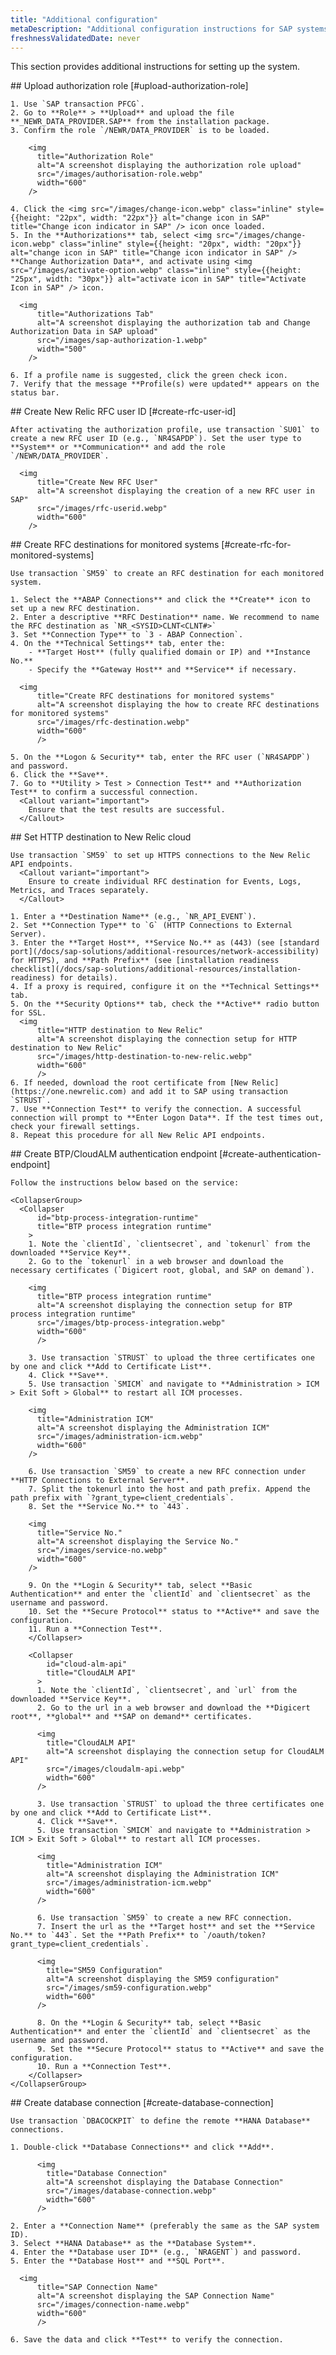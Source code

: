 ```yaml
---
title: "Additional configuration"
metaDescription: "Additional configuration instructions for SAP systems."
freshnessValidatedDate: never
---
```


This section provides additional instructions for setting up the system.

<Steps>
  <Step>
    ## Upload authorization role [#upload-authorization-role]

    1. Use `SAP transaction PFCG`.
    2. Go to **Role** > **Upload** and upload the file **_NEWR_DATA_PROVIDER.SAP** from the installation package.
    3. Confirm the role `/NEWR/DATA_PROVIDER` is to be loaded.

        <img
          title="Authorization Role"
          alt="A screenshot displaying the authorization role upload"
          src="/images/authorisation-role.webp"
          width="600"
        />

    4. Click the <img src="/images/change-icon.webp" class="inline" style={{height: "22px", width: "22px"}} alt="change icon in SAP" title="Change icon indicator in SAP" /> icon once loaded.
    5. In the **Authorizations** tab, select <img src="/images/change-icon.webp" class="inline" style={{height: "20px", width: "20px"}} alt="change icon in SAP" title="Change icon indicator in SAP" /> **Change Authorization Data**, and activate using <img src="/images/activate-option.webp" class="inline" style={{height: "25px", width: "30px"}} alt="activate icon in SAP" title="Activate Icon in SAP" /> icon.

      <img
          title="Authorizations Tab"
          alt="A screenshot displaying the authorization tab and Change Authorization Data in SAP upload"
          src="/images/sap-authorization-1.webp"
          width="500"
        />

    6. If a profile name is suggested, click the green check icon.
    7. Verify that the message **Profile(s) were updated** appears on the status bar.

  </Step>
  <Step>
    ## Create New Relic RFC user ID [#create-rfc-user-id]

    After activating the authorization profile, use transaction `SU01` to create a new RFC user ID (e.g., `NR4SAPDP`). Set the user type to **System** or **Communication** and add the role `/NEWR/DATA_PROVIDER`.

      <img
          title="Create New RFC User"
          alt="A screenshot displaying the creation of a new RFC user in SAP"
          src="/images/rfc-userid.webp"
          width="600"
        />

  </Step>
  <Step>
    ## Create RFC destinations for monitored systems [#create-rfc-for-monitored-systems]

    Use transaction `SM59` to create an RFC destination for each monitored system.

    1. Select the **ABAP Connections** and click the **Create** icon to set up a new RFC destination.
    2. Enter a descriptive **RFC Destination** name. We recommend to name the RFC destination as `NR_<SYSID>CLNT<CLNT#>`
    3. Set **Connection Type** to `3 - ABAP Connection`.
    4. On the **Technical Settings** tab, enter the:
        - **Target Host** (fully qualified domain or IP) and **Instance No.**
        - Specify the **Gateway Host** and **Service** if necessary.

      <img
          title="Create RFC destinations for monitored systems"
          alt="A screenshot displaying the how to create RFC destinations for monitored systems"
          src="/images/rfc-destination.webp"
          width="600"
          />

    5. On the **Logon & Security** tab, enter the RFC user (`NR4SAPDP`) and password.
    6. Click the **Save**.
    7. Go to **Utility > Test > Connection Test** and **Authorization Test** to confirm a successful connection.
      <Callout variant="important">
        Ensure that the test results are successful.
      </Callout>
  </Step>
  <Step>
    ## Set HTTP destination to New Relic cloud

    Use transaction `SM59` to set up HTTPS connections to the New Relic API endpoints.
      <Callout variant="important">
        Ensure to create individual RFC destination for Events, Logs, Metrics, and Traces separately.
      </Callout>

    1. Enter a **Destination Name** (e.g., `NR_API_EVENT`).
    2. Set **Connection Type** to `G` (HTTP Connections to External Server).
    3. Enter the **Target Host**, **Service No.** as (443) (see [standard port](/docs/sap-solutions/additional-resources/network-accessibility) for HTTPS), and **Path Prefix** (see [installation readiness checklist](/docs/sap-solutions/additional-resources/installation-readiness) for details).
    4. If a proxy is required, configure it on the **Technical Settings** tab.
    5. On the **Security Options** tab, check the **Active** radio button for SSL.
      <img
          title="HTTP destination to New Relic"
          alt="A screenshot displaying the connection setup for HTTP destination to New Relic"
          src="/images/http-destination-to-new-relic.webp"
          width="600"
          />
    6. If needed, download the root certificate from [New Relic](https://one.newrelic.com) and add it to SAP using transaction `STRUST`.
    7. Use **Connection Test** to verify the connection. A successful connection will prompt to **Enter Logon Data**. If the test times out, check your firewall settings.
    8. Repeat this procedure for all New Relic API endpoints.
  </Step>
  <Step>
    ## Create BTP/CloudALM authentication endpoint [#create-authentication-endpoint]

    Follow the instructions below based on the service:

    <CollapserGroup>
      <Collapser
          id="btp-process-integration-runtime"
          title="BTP process integration runtime"
        >
        1. Note the `clientId`, `clientsecret`, and `tokenurl` from the downloaded **Service Key**.
        2. Go to the `tokenurl` in a web browser and download the necessary certificates (`Digicert root, global, and SAP on demand`).

        <img
          title="BTP process integration runtime"
          alt="A screenshot displaying the connection setup for BTP process integration runtime"
          src="/images/btp-process-integration.webp"
          width="600"
          />

        3. Use transaction `STRUST` to upload the three certificates one by one and click **Add to Certificate List**.
        4. Click **Save**.
        5. Use transaction `SMICM` and navigate to **Administration > ICM > Exit Soft > Global** to restart all ICM processes.

        <img
          title="Administration ICM"
          alt="A screenshot displaying the Administration ICM"
          src="/images/administration-icm.webp"
          width="600"
        />

        6. Use transaction `SM59` to create a new RFC connection under **HTTP Connections to External Server**.
        7. Split the tokenurl into the host and path prefix. Append the path prefix with `?grant_type=client_credentials`.
        8. Set the **Service No.** to `443`.

        <img
          title="Service No."
          alt="A screenshot displaying the Service No."
          src="/images/service-no.webp"
          width="600"
        />

        9. On the **Login & Security** tab, select **Basic Authentication** and enter the `clientId` and `clientsecret` as the username and password.
        10. Set the **Secure Protocol** status to **Active** and save the configuration.
        11. Run a **Connection Test**.
        </Collapser>

        <Collapser
            id="cloud-alm-api"
            title="CloudALM API"
          >
          1. Note the `clientId`, `clientsecret`, and `url` from the downloaded **Service Key**.
          2. Go to the url in a web browser and download the **Digicert root**, **global** and **SAP on demand** certificates.

          <img
            title="CloudALM API"
            alt="A screenshot displaying the connection setup for CloudALM API"
            src="/images/cloudalm-api.webp"
            width="600"
          />

          3. Use transaction `STRUST` to upload the three certificates one by one and click **Add to Certificate List**.
          4. Click **Save**.
          5. Use transaction `SMICM` and navigate to **Administration > ICM > Exit Soft > Global** to restart all ICM processes.

          <img
            title="Administration ICM"
            alt="A screenshot displaying the Administration ICM"
            src="/images/administration-icm.webp"
            width="600"
          />

          6. Use transaction `SM59` to create a new RFC connection.
          7. Insert the url as the **Target host** and set the **Service No.** to `443`. Set the **Path Prefix** to `/oauth/token?grant_type=client_credentials`.

          <img
            title="SM59 Configuration"
            alt="A screenshot displaying the SM59 configuration"
            src="/images/sm59-configuration.webp"
            width="600"
          />

          8. On the **Login & Security** tab, select **Basic Authentication** and enter the `clientId` and `clientsecret` as the username and password.
          9. Set the **Secure Protocol** status to **Active** and save the configuration.
          10. Run a **Connection Test**.
        </Collapser>
    </CollapserGroup>
  </Step>
  <Step>
    ## Create database connection [#create-database-connection]

    Use transaction `DBACOCKPIT` to define the remote **HANA Database** connections.

    1. Double-click **Database Connections** and click **Add**.

          <img
            title="Database Connection"
            alt="A screenshot displaying the Database Connection"
            src="/images/database-connection.webp"
            width="600"
          />

    2. Enter a **Connection Name** (preferably the same as the SAP system ID).
    3. Select **HANA Database** as the **Database System**.
    4. Enter the **Database user ID** (e.g., `NRAGENT`) and password.
    5. Enter the **Database Host** and **SQL Port**.

      <img
          title="SAP Connection Name"
          alt="A screenshot displaying the SAP Connection Name"
          src="/images/connection-name.webp"
          width="600"
          />

    6. Save the data and click **Test** to verify the connection.
  </Step>
</Steps>